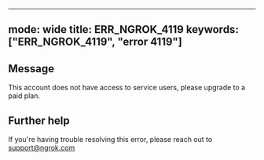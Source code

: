 
---
mode: wide
title: ERR_NGROK_4119
keywords: ["ERR_NGROK_4119", "error 4119"]
---

## Message
This account does not have access to service users, please upgrade to a paid plan.




## Further help
If you're having trouble resolving this error, please reach out to [support@ngrok.com](mailto:support@ngrok.com?subject=Help%20with%20ERR_NGROK_4119)

